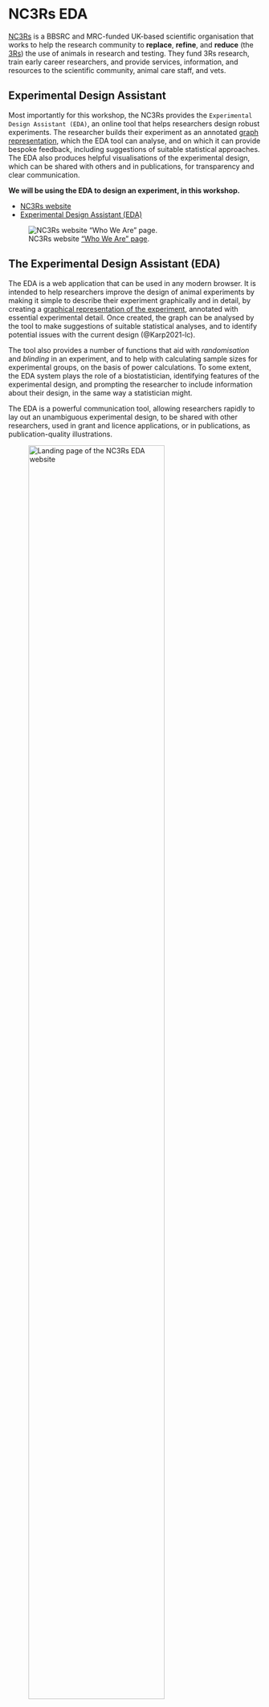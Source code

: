 # NC3Rs EDA {#sec-nc3rs-eda}

[NC3Rs](https://nc3rs.org.uk) is a BBSRC and MRC-funded UK-based scientific organisation that works to help the research community to **replace**, **refine**, and **reduce** (the [3Rs](https://www.gov.uk/government/collections/animals-in-science-regulation-unit)) the use of animals in research and testing. They fund 3Rs research, train early career researchers, and provide services, information, and resources to the scientific community, animal care staff, and vets.

::: {.callout-tip}
## Experimental Design Assistant

Most importantly for this workshop, the NC3Rs provides the `Experimental Design Assistant (EDA)`, an online tool that helps researchers design robust experiments. The researcher builds their experiment as an annotated [graph representation](dags.qmd), which the EDA tool can analyse, and on which it can provide bespoke feedback, including suggestions of suitable statistical approaches. The EDA also produces helpful visualisations of the experimental design, which can be shared with others and in publications, for transparency and clear communication.

**We will be using the EDA to design an experiment, in this workshop.**
:::

- [NC3Rs website](https://nc3rs.org.uk)
- [Experimental Design Assistant (EDA)](https://eda.nc3rs.org.uk/)

::: {.column-margin}

![NC3Rs website ["Who We Are" page](https://nc3rs.org.uk/who-we-are).](assets/images/nc3rs.png){#fig-nc3rs-landing}

:::

## The Experimental Design Assistant (EDA)

The EDA is a web application that can be used in any modern browser. It is intended to help researchers improve the design of animal experiments by making it simple to describe their experiment graphically and in detail, by creating a [graphical representation of the experiment](dags.qmd), annotated with essential experimental detail. Once created, the graph can be analysed by the tool to make suggestions of suitable statistical analyses, and to identify potential issues with the current design (@Karp2021-lc).

The tool also provides a number of functions that aid with _randomisation_ and _blinding_ in an experiment, and to help with calculating sample sizes for experimental groups, on the basis of power calculations. To some extent, the EDA system plays the role of a biostatistician, identifying features of the experimental design, and prompting the researcher to include information about their design, in the same way a statistician might.

The EDA is a powerful communication tool, allowing researchers rapidly to lay out an unambiguous experimental design, to be shared with other researchers, used in grant and licence applications, or in publications, as publication-quality illustrations.

![Landing page of the [NC3Rs EDA website](https://eda.nc3rs.org.uk/)](assets/images/nc3rs-eda-landing.png){#fig-nc3rs-eda-landing width=80%}

::: {.callout-note}
The @Karp2021-lc paper is an excellent resource to understand how the EDA can be used to describe and analyse several kinds of experimental design (e.g. completely randomised, cross-over, repeat measures, and hierarchical nested designs).
:::

### Getting Started

To start using the EDA, you need to have an account at the NC3Rs site (@fig-nc3rs-eda-landing). The rest of the pages in this workshop chapter will walk you through the process of setting up an account and designing an experiment.